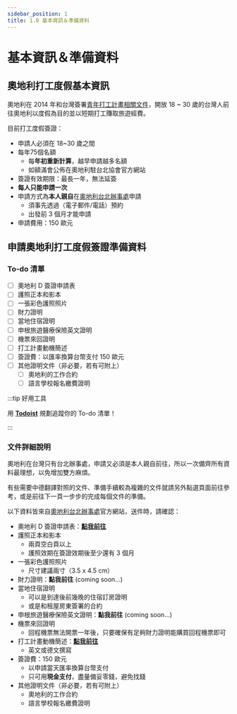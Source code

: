 ```yaml
---
sidebar_position: 1
title: 1.0 基本資訊＆準備資料
---
```


# 基本資訊＆準備資料

## 奧地利打工度假基本資訊

奧地利在 2014 年和台灣簽署[青年打工計畫相關文件](https://www.mofa.gov.tw/News_Content.aspx?n=8742DCE7A2A28761&s=A9B692401A670A0F)，開放 18 ~ 30 歲的台灣人前往奧地利以度假為目的並以短期打工賺取旅遊經費。

目前打工度假簽證：
- 申請人必須在 18~30 歲之間
- 每年75個名額
	- 每**年初重新計算**，越早申請越多名額
	- 如額滿會公佈在奧地利駐台北協會官方網站
- 簽證有效期限：最長一年，無法延簽
- **每人只能申請一次**
- 申請方式為**本人親自**在[奧地利台北辦事處](https://www.bmeia.gv.at/tw/%E5%A5%A7%E5%9C%B0%E5%88%A9-%E8%BE%A6%E4%BA%8B%E8%99%95-%E5%8F%B0%E5%8C%97/)申請
	- 須事先透過（電子郵件/電話）預約
	- 出發前 3 個月才能申請
- 申請費用：150 歐元

## 申請奧地利打工度假簽證準備資料

### To-do 清單
- [ ] 奧地利 D 簽證申請表
- [ ] 護照正本和影本
- [ ] 一張彩色護照照片
- [ ] 財力證明
- [ ] 當地住宿證明
- [ ] 申根旅遊醫療保險英文證明
- [ ] 機票來回證明
- [ ] 打工計畫動機簡述
- [ ] 簽證費：以匯率換算台幣支付 150 歐元
- [ ] 其他證明文件（非必要，若有可附上）
	- [ ] 奧地利的工作合約
	- [ ] 語言學校報名繳費證明

:::tip 好用工具

用 [**Todoist**](https://get.todoist.io/3d1vczem1yso) 規劃追蹤你的 To-do 清單！

:::

### 文件詳細說明

奧地利在台灣只有台北辦事處，申請又必須是本人親自前往，所以一次備齊所有資料最理想，以免增加雙方麻煩。

有些需要中德翻譯對照的文件、準備手續較為複雜的文件就請另外點選頁面前往參考，或是前往下一頁一步步的完成每個文件的準備。

以下資料皆來自[奧地利台北辦事處](https://www.bmeia.gv.at/fileadmin/user_upload/Vertretungen/OEBT_Taipei/Dokumente/WHP__ch_.pdf)官方網站，送件時，請確認：

- 奧地利 D 簽證申請表：[**點我前往**](/docs/奧地利打工度假/申請打工度假簽證/奧地利%20D%20簽證申請表)
- 護照正本和影本
	- 兩頁空白頁以上
	- 護照效期在簽證效期後至少還有 3 個月
- 一張彩色護照照片
	- 尺寸建議兩寸（3.5 x 4.5 cm）
- 財力證明：**點我前往** (coming soon...)
- 當地住宿證明
	- 可以是到達後前幾晚的住宿訂房證明
	- 或是和租屋房東簽署的合約
- 申根旅遊醫療保險英文證明：**點我前往** (coming soon...) <!--**保險時間需涵蓋所有簽證效期**-->
- 機票來回證明
	- 回程機票無法開票一年後，只要確保有足夠財力證明能購買回程機票即可
- 打工計畫動機簡述：[**點我前往**](/docs/奧地利打工度假/申請打工度假簽證/打工度假計畫動機簡述)
	- 英文或德文撰寫
- 簽證費：150 歐元
	- 以申請當天匯率換算台幣支付
	- 只可用**現金支付**，盡量備妥零錢，避免找錢
- 其他證明文件（非必要，若有可附上）
	- 奧地利的工作合約
	- 語言學校報名繳費證明

<!--其他相關連結：
- 初辦護照：
- 換發護照：
- 維也納德文語言學校清單 coming soon
- 奧地利租房網站 coming soon-->